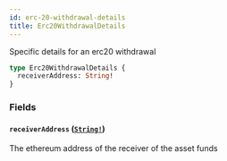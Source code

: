 ```yaml
---
id: erc-20-withdrawal-details
title: Erc20WithdrawalDetails
---
```


Specific details for an erc20 withdrawal

```graphql
type Erc20WithdrawalDetails {
  receiverAddress: String!
}
```

### Fields

#### `receiverAddress` ([`String!`](/graphql/scalars/string))

The ethereum address of the receiver of the asset funds
